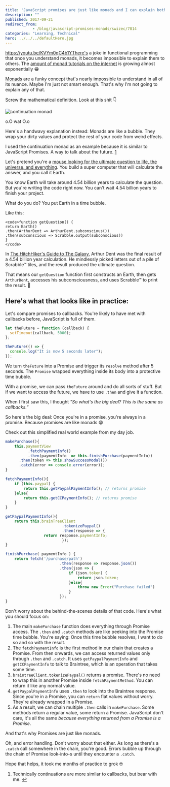 ```yaml
---
title: 'JavaScript promises are just like monads and I can explain both in less than 2 minutes'
description: ""
published: 2017-09-21
redirect_from: 
            - /blog/javascript-promises-monads/swizec/7814
categories: "Learning, Technical"
hero: ../../../defaultHero.jpg
---
```


<https://youtu.be/KVYm0qC4b1YThere's> a joke in functional programming that once you understand monads, it becomes impossible to explain them to others. The [amount of monad tutorials on the internet](https://wiki.haskell.org/Monad_tutorials_timeline) is growing almost exponentially 😁

[Monads](https://en.wikipedia.org/wiki/Monad_(functional_programming)) are a funky concept that's nearly impossible to understand in all of its nuance. Maybe I'm just not smart enough. That's why I'm not going to explain any of that.

Screw the mathematical definition. Look at this shit 👇

![continuation monad](./img/continuation-monadbcjeeh.svg)

o.O wat O.o

Here's a handwavy explanation instead: Monads are like a bubble. They wrap your dirty values and protect the rest of your code from weird effects.

I used the continuation monad as an example because it is similar to JavaScript Promises. A way to talk about the future. [1](#fn1)

Let's pretend you're a [mouse looking for the ultimate question to life, the universe, and everything](http://hitchhikers.wikia.com/wiki/Mice). You build a super computer that will calculate the answer, and you call it Earth.

You know Earth will take around 4.54 billion years to calculate the question. But you're writing the code right now. You can't wait 4.54 billion years to finish your project.

What do you do? You put Earth in a time bubble.

Like this:

```undefined
<code>function getQuestion() {
return Earth()
.then(ArthurDent => ArthurDent.subconscious())
.then(subconscious => Scrabble.output(subconscious))
}
</code>
```

In [The HitchHiker's Guide to The Galaxy](http://hitchhikers.wikia.com/wiki/Ultimate_Question), Arthur Dent was the final result of a 4.54 billion year calculation. He mindlessly picked letters out of a pile of Scrabble™ tiles, and the result produced the ultimate question.

That means our `getQuestion` function first constructs an Earth, then gets `ArthurDent`, accesses his subconsciousness, and uses Scrabble™ to print the result. 🤙

## Here's what that looks like in practice:

Let's compare promises to callbacks. You're likely to have met with callbacks before, JavaScript is full of them.

```javascript
let theFuture = function (callback) {
  setTimeout(callback, 5000);
};

theFuture(() => {
  console.log("It is now 5 seconds later");
});
```

We turn `theFuture` into a Promise and trigger its `resolve` method after 5 seconds. The `Promise` wrapped everything inside its body into a protective time bubble.

With a promise, we can pass `theFuture` around and do all sorts of stuff. But if we want to access the future, we have to use `.then` and give it a function.

When I first saw this, I thought _"So what's the big deal? This is the same as callbacks.”_

So here's the big deal: Once you're in a promise, you're always in a promise. Because promises are like monads 😁

Check out this simplified real world example from my day job.

```javascript
makePurchase(){
    this.paymentView
          .fetchPaymentInfo()
          .then(paymentInfo  => this.finishPurchase(paymentInfo))
      .then(token => this.showSuccessModal())
      .catch(error => console.error(error));
}

fetchPaymentInfo(){
    if (this.paypal) {
        return this.getPaypalPaymentInfo(); // returns promise
    }else{
        return this.getCCPaymentInfo(); // returns promise
    }
}

getPaypalPaymentInfo(){
    return this.brainTreeClient
                         .tokenizePaypal()
                         .then(response => {
                 return response.paymentInfo;
                         });
}

finishPurchase( paymentInfo ) {
    return fetch('/purchase/path')
                        .then(response => response.json())
                        .then(json => {
                            if (json.token) {
                                return json.token;
                            }else{
                                throw new Error("Purchase failed")
                            }
                        });
}
```

Don't worry about the behind-the-scenes details of that code. Here's what you should focus on:

1.  The main `makePurchase` function does everything through Promise access. The `.then` and `.catch` methods are like peeking into the Promise time bubble. You're saying: Once this time bubble resolves, I want to do so and so with the result.
2.  The `fetchPaymentInfo` is the first method in our chain that creates a Promise. From then onwards, we can access returned values only through `.then` and `.catch`. It uses `getPaypalPaymentInfo` and `getCCPaymentInfo` to talk to Braintree, which is an operation that takes some time.
3.  `braintreeClient.tokenizePaypal()` returns a promise. There's no need to wrap this in another Promise inside `fetchPaymentMethod`. You can return it like any normal value.
4.  `getPaypalPaymentInfo` uses `.then` to look into the Braintree response. Since you're in a Promise, you can `return` flat values without worry. They're already wrapped in a Promise.
5.  As a result, we can chain multiple `.then` calls in `makePurchase`. Some methods return a regular value, some return a Promise. JavaScript don't care, it's all the same _because everything returned from a Promise is a Promise_.

And that's why Promises are just like monads.

Oh, and error handling. Don't worry about that either. As long as there's a `.catch` call somewhere in the chain, you're good. Errors bubble up through the chain of Promise look-into-s until they encounter a `.catch`.

Hope that helps, it took me months of practice to grok 🤓

1.  Technically continuations are more similar to callbacks, but bear with me. [↩](#ffn1)
